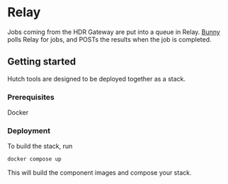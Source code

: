 # Relay
Jobs coming from the HDR Gateway are put into a queue in Relay. [Bunny](/bunny) polls Relay for jobs, and POSTs the results when the job is completed.

## Getting started
Hutch tools are designed to be deployed together as a stack.

### Prerequisites
Docker

### Deployment
To build the stack, run

```bash
docker compose up
```

This will build the component images and compose your stack.


